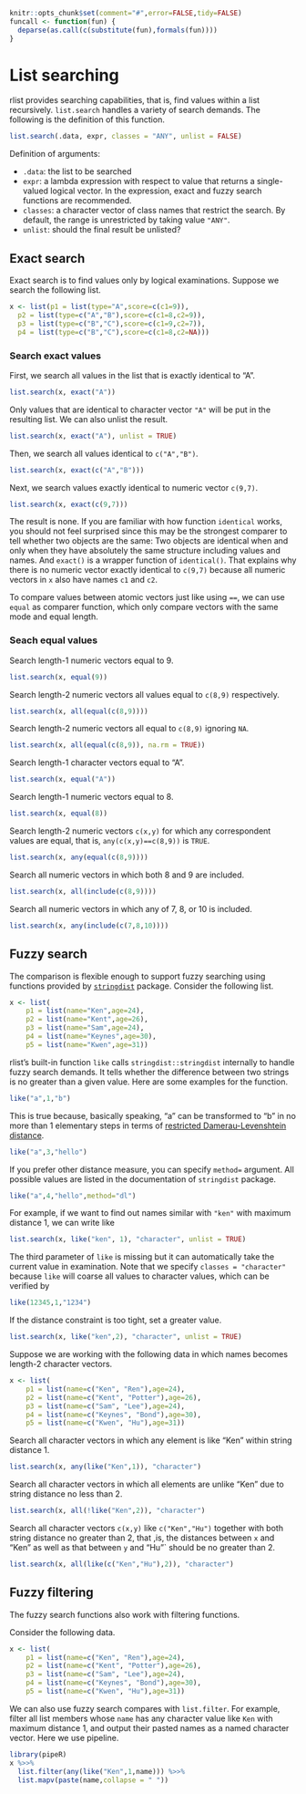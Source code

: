 <!--
%\VignetteEngine{knitr}
%\VignetteIndexEntry{List searching}
-->

```r
knitr::opts_chunk$set(comment="#",error=FALSE,tidy=FALSE)
funcall <- function(fun) {
  deparse(as.call(c(substitute(fun),formals(fun))))
}
```

# List searching

rlist provides searching capabilities, that is, find values within a list recursively. `list.search` handles a variety of search demands. The following is the definition of this function.

```r
list.search(.data, expr, classes = "ANY", unlist = FALSE)
```

Definition of arguments:

- `.data`: the list to be searched
- `expr`: a lambda expression with respect to value that returns a single-valued logical vector. In the expression, exact and fuzzy search functions are recommended.
- `classes`: a character vector of class names that restrict the search. By default, the range is unrestricted by taking value `"ANY"`.
- `unlist`: should the final result be unlisted?

## Exact search

Exact search is to find values only by logical examinations. Suppose we search the following list.

```r
x <- list(p1 = list(type="A",score=c(c1=9)),
  p2 = list(type=c("A","B"),score=c(c1=8,c2=9)),
  p3 = list(type=c("B","C"),score=c(c1=9,c2=7)),
  p4 = list(type=c("B","C"),score=c(c1=8,c2=NA)))
```

### Search exact values

First, we search all values in the list that is exactly identical to "A".

```r
list.search(x, exact("A"))
```

Only values that are identical to character vector `"A"` will be put in the resulting list. We can also unlist the result.

```r
list.search(x, exact("A"), unlist = TRUE)
```

Then, we search all values identical to `c("A","B")`.

```r
list.search(x, exact(c("A","B")))
```

Next, we search values exactly identical to numeric vector `c(9,7)`.

```r
list.search(x, exact(c(9,7)))
```

The result is none. If you are familiar with how function `identical` works, you should not feel surprised since this may be the strongest comparer to tell whether two objects are the same: Two objects are identical when and only when they have absolutely the same structure including values and names. And `exact()` is a wrapper function of `identical()`. That explains why there is no numeric vector exactly identical to `c(9,7)` because all numeric vectors in `x` also have names `c1` and `c2`.

To compare values between atomic vectors just like using `==`, we can use `equal` as comparer function, which only compare vectors with the same mode and equal length.

### Seach equal values

Search length-1 numeric vectors equal to 9.

```r
list.search(x, equal(9))
```

Search length-2 numeric vectors all values equal to `c(8,9)` respectively.

```r
list.search(x, all(equal(c(8,9))))
```

Search length-2 numeric vectors all equal to `c(8,9)` ignoring `NA`.

```r
list.search(x, all(equal(c(8,9)), na.rm = TRUE))
```

Search length-1 character vectors equal to "A".

```r
list.search(x, equal("A"))
```

Search length-1 numeric vectors equal to 8.

```r
list.search(x, equal(8))
```

Search length-2 numeric vectors `c(x,y)` for which any correspondent values are equal, that is, `any(c(x,y)==c(8,9))` is `TRUE`.

```r
list.search(x, any(equal(c(8,9))))
```

Search all numeric vectors in which both 8 and 9 are included.

```r
list.search(x, all(include(c(8,9))))
```

Search all numeric vectors in which any of 7, 8, or 10 is included.

```r
list.search(x, any(include(c(7,8,10))))
```

## Fuzzy search

The comparison is flexible enough to support fuzzy searching using functions provided by [`stringdist`](http://cran.r-project.org/web/packages/stringdist/index.html) package. Consider the following list.

```r
x <- list(
    p1 = list(name="Ken",age=24),
    p2 = list(name="Kent",age=26),
    p3 = list(name="Sam",age=24),
    p4 = list(name="Keynes",age=30),
    p5 = list(name="Kwen",age=31))
```

rlist's built-in function `like` calls `stringdist::stringdist` internally to handle fuzzy search demands. It tells whether the difference between two strings is no greater than a given value. Here are some examples for the function.

```r
like("a",1,"b")
```

This is true because, basically speaking, "a" can be transformed to "b" in no more than 1 elementary steps in terms of [restricted Damerau-Levenshtein distance](http://en.wikipedia.org/wiki/Damerau%E2%80%93Levenshtein_distance).

```r
like("a",3,"hello")
```

If you prefer other distance measure, you can specify `method=` argument. All possible values are listed in the documentation of `stringdist` package.

```r
like("a",4,"hello",method="dl")
```

For example, if we want to find out names similar with `"ken"` with maximum distance 1, we can write like

```r
list.search(x, like("ken", 1), "character", unlist = TRUE)
```

The third parameter of `like` is missing but it can automatically take the current value in examination. Note that we specify `classes = "character"` because `like` will coarse all values to character values, which can be verified
by

```r
like(12345,1,"1234")
```

If the distance constraint is too tight, set a greater value.

```r
list.search(x, like("ken",2), "character", unlist = TRUE)
```

Suppose we are working with the following data in which names becomes length-2 character vectors.

```r
x <- list(
    p1 = list(name=c("Ken", "Ren"),age=24),
    p2 = list(name=c("Kent", "Potter"),age=26),
    p3 = list(name=c("Sam", "Lee"),age=24),
    p4 = list(name=c("Keynes", "Bond"),age=30),
    p5 = list(name=c("Kwen", "Hu"),age=31))
```

Search all character vectors in which any element is like "Ken" within string distance 1.

```r
list.search(x, any(like("Ken",1)), "character")
```

Search all character vectors in which all elements are unlike "Ken" due to string distance no less than 2.

```r
list.search(x, all(!like("Ken",2)), "character")
```

Search all character vectors `c(x,y)` like `c("Ken","Hu")` together with both string distance no greater than 2, that ,is, the distances between `x` and "Ken" as well as that between `y` and "Hu"` should be no greater than 2.

```r
list.search(x, all(like(c("Ken","Hu"),2)), "character")
```

## Fuzzy filtering

The fuzzy search functions also work with filtering functions.

Consider the following data.

```r
x <- list(
    p1 = list(name=c("Ken", "Ren"),age=24),
    p2 = list(name=c("Kent", "Potter"),age=26),
    p3 = list(name=c("Sam", "Lee"),age=24),
    p4 = list(name=c("Keynes", "Bond"),age=30),
    p5 = list(name=c("Kwen", "Hu"),age=31))
```

We can also use fuzzy search compares with `list.filter`. For example, filter all list members whose `name` has any character value like `Ken` with maximum distance 1, and output their pasted names as a named character vector. Here we use pipeline.

```r
library(pipeR)
x %>>%
  list.filter(any(like("Ken",1,name))) %>>%
  list.mapv(paste(name,collapse = " "))
```
